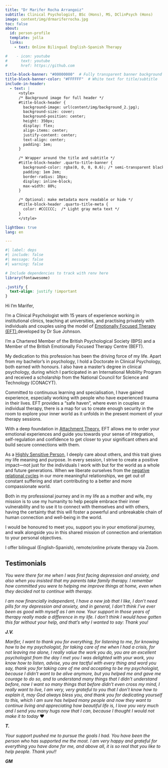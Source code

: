 ```yaml
---
title: "Dr Marifer Rocha Arrangoiz"
subtitle: Clinical Psychologist, BSc (Hons), MS, DClinPsych (Hons)
image: content/img/drmariferrocha.jpg
toc: false
about:
  id: person-profile
  template: jolla
  links:
    - text: Online Bilingual English-Spanish Therapy

#    - icon: youtube
#      text: youtube
#      href: https://github.com      

title-block-banner: "#00000000"  # Fully transparent banner background
title-block-banner-color: "#FFFFFF"  # White text for title/subtitle
include-in-header:
  - text: |
      <style>
      /* Background image for full header */
      #title-block-header {
        background-image: url(content/img/background_2.jpg);
        background-size: cover;
        background-position: center;
        height: 350px;
        display: flex;
        align-items: center;
        justify-content: center;
        text-align: center;
        padding: 1em;
      }

      /* Wrapper around the title and subtitle */
      #title-block-header .quarto-title-banner {
        background-color: rgba(0, 0, 0, 0.6); /* semi-transparent black box */
        padding: 1em 2em;
        border-radius: 10px;
        display: inline-block;
        max-width: 80%;
      }

      /* Optional: make metadata more readable or hide */
      #title-block-header .quarto-title-meta {
        color: #CCCCCC;  /* Light gray meta text */
      }
      </style>

lightbox: true
lang: en

---
```


:::{#person-profile}
:::

```r
#| label: deps
#| include: false
#| message: false
#| warning: false

# Include dependencies to track with renv here
library(fontawesome)
```

```css
.justify {
  text-align: justify !important
}
```

::: {.justify}

Hi I'm Marifer, 

I’m a Clinical Psychologist with 15 years of experience working in institutional clinics, teaching at universities, and practising privately with individuals and couples using the model of [Emotionally Focused Therapy (EFT)](https://iceeft.com/what-is-eft-public/),developed by Dr Sue Johnson.


I’m a Chartered Member of the British Psychological Society (BPS) and a Member of the British Emotionally Focused Therapy Centre (BEFT).

My dedication to this profession has been the driving force of my life. Apart from my bachelor’s in psychology, I hold a Doctorate in Clinical Psychology, both earned with honours. I also have a master’s degree in clinical psychology, during which I participated in an International Mobility Program and received a scholarship from the National Council for Science and Technology (CONACYT).

Committed to continuous learning and specialisation, I have gained experience, especially working with people who have experienced trauma in their lives. EFT provides a “safe haven”, where even in couples or individual therapy, there is a map for us to create enough security in the room to explore your inner world as it unfolds in the present moment of your therapy sessions. 

With a deep foundation in [Attachment Theory](https://www.youtube.com/watch?v=OyCHT9AbD_Y&list=PL9JGldiXzvlUDLO5uKDsa-Pomus6Y6l1g&index=5), EFT allows me to order your emotional experiences and guide you towards your sense of integration, self-regulation and confidence to get closer to your significant others and build secure connections with them. 

As a [Highly Sensitive Person](https://hsperson.com), I deeply care about others, and this trait gives my life meaning and purpose. In every session, I strive to create a positive impact—not just for the individuals I work with but for the world as a whole and future generations. When we liberate ourselves from the [negative relational cycles](https://www.youtube.com/watch?v=Qt4VhRHsjm8) in our more meaningful relationships, we get out of constant suffering and start contributing to a better and more compassionate world.


Both in my professional journey and in my life as a mother and wife, my mission is to use my humanity to help people embrace their inner vulnerability and to use it to connect with themselves and with others, having the certainty that this will foster a powerful and unbreakable chain of human connection and well-being in the world.

I would be honoured to meet you, support you in your emotional journey, and walk alongside you in this shared mission of connection and orientation to your personal objectives.

I offer bilingual (English-Spanish), remote/online private therapy via Zoom.


:::

::: {.justify}


## Testimonials
:::

::: {.callout-note appearance="simple" icon=false}

*You were there for me when I was first facing depression and anxiety, and also when you insisted that my parents take family therapy. I remember how committed you were to helping me improve things at home, even when they decided not to continue with therapy.*
	
*I am now financially independent, I have a new job that I like, I don't need pills for my depression and anxiety, and in general, I don't think I've ever been as good with myself as I am now. Your support in those years of therapy really made a difference in my life. I don't think I would have gotten this far without your help, and that's why I wanted to say: Thank you!*

***J.V.***
:::

::: {.callout-note appearance="simple" icon=false}

*Marifer, I want to thank you for everything, for listening to me, for knowing how to be my psychologist, for taking care of me when I had a crisis, for not leaving me alone, I really value the work you do, you are an excellent psychologist from the day I met you I was delighted with your work, you know how to listen, advise, you are tactful with every thing and word you say, thank you for taking care of me and accepting to be my psychologist, because I didn't want to be alive anymore, but you helped me and gave me courage to do so, and to understand many things that I didn't understand before, now I want so many things that before didn't even cross my mind, I really want to live, I am very, very grateful to you that I don't know how to explain it, may God always bless you, and thank you for dedicating yourself to this, which I am sure has helped many people and now they want to continue living and appreciating how beautiful life is, I love you very much and I send you many hugs now that I can, because I thought I would not make it to today* ❤

***T.***

:::


::: {.callout-note appearance="simple" icon=false}

*Your support pushed me to pursue the goals I had. You have been the person who has supported me the most. I am very happy and grateful for everything you have done for me, and above all, it is so real that you like to help people. Thank you!!*

***GM***
:::
